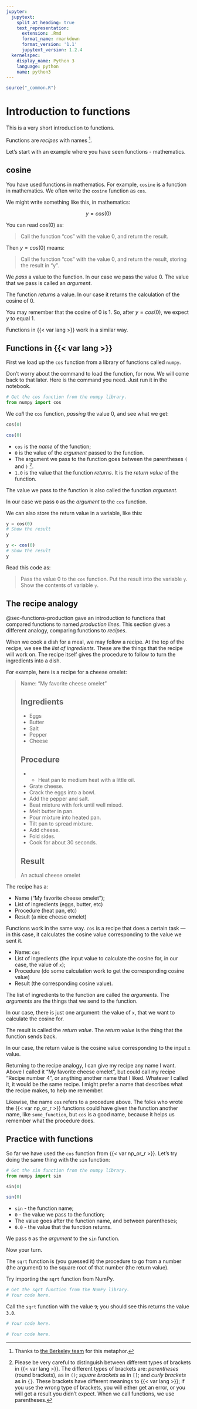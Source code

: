 ```yaml
---
jupyter:
  jupytext:
    split_at_heading: true
    text_representation:
      extension: .Rmd
      format_name: rmarkdown
      format_version: '1.1'
      jupytext_version: 1.2.4
  kernelspec:
    display_name: Python 3
    language: python
    name: python3
---
```


```r
source("_common.R")
```

# Introduction to functions

This is a very short introduction to functions.

Functions are *recipes* with names [^berkeley-thanks].

[^berkeley-thanks]: Thanks to [the Berkeley
  team](https://www.inferentialthinking.com/chapters/08/Functions_and_Tables)
  for this metaphor.


Let's start with an example where you have seen functions - mathematics.

## cosine

You have used functions in mathematics.  For example, `cosine` is a function in
mathematics.  We often write the `cosine` function as `cos`.

We might write something like this, in mathematics:

$$
y = cos(0)
$$

You can read $cos(0)$ as:

> Call the function "cos" with the value 0, and return the result.

Then $y = cos(0)$ means:

> Call the function "cos" with the value 0, and return the result, storing the
> result in "y".

We *pass* a value to the function.  In our case we pass the value $0$.  The
value that we pass is called an *argument*.

The function *returns* a value.  In our case it returns the calculation of the
cosine of $0$.

You may remember that the cosine of 0 is 1.  So, after $y = cos(0)$, we expect
$y$ to equal 1.

Functions in {{< var lang >}} work in a similar way.

## Functions in {{< var lang >}}

::: python
First we load up the `cos` function from a library of functions called `numpy`.

Don't worry about the command to load the function, for now.  We will come back
to that later.  Here is the command you need. Just run it in the notebook.

```python
# Get the cos function from the numpy library.
from numpy import cos
```
:::

We *call* the `cos` function, *passing* the value 0, and see what we get:

```python
cos(0)
```

```r
cos(0)
```

* `cos` is the *name* of the function;
* `0` is the value of the *argument* passed to the function.
* The argument we pass to the function goes between the parentheses `(` and `)`
  [^brackets].
* `1.0` is the value that the function *returns*.  It is the *return value* of
  the function.

[^brackets]: Please be very careful to distinguish between different types of
  brackets in {{< var lang >}}.  The different types of brackets
  are: *parentheses* (round brackets), as in `()`; *square brackets* as in
  `[]`; and *curly brackets* as in `{}`.  These brackets have different
  meanings to {{< var lang >}}; if you use the wrong type of brackets, you
  will either get an error, or you will get a result you didn't expect.
  When we call functions, we use parentheses.

The value we pass to the function is also called the function *argument*.

In our case we pass `0` as the *argument* to the `cos` function.

We can also store the return value in a variable, like this:

```python
y = cos(0)
# Show the result
y
```

```r
y <- cos(0)
# Show the result
y
```

Read this code as:

> Pass the value 0 to the `cos` function.  Put the result into the variable
> `y`. Show the contents of variable `y`.

## The recipe analogy

@sec-functions-production gave an introduction to functions that compared
functions to named *production lines*.  This section gives a different analogy,
comparing functions to *recipes*.

When we cook a dish for a meal, we may follow a recipe. At the top of the
recipe, we see the *list of ingredients*.  These are the things that the recipe
will work on.  The recipe itself gives the procedure to follow to turn the
ingredients into a dish.

For example, here is a recipe for a cheese omelet:

> Name: "My favorite cheese omelet"
>
> ## Ingredients
> * Eggs
> * Butter
> * Salt
> * Pepper
> * Cheese
>
> ## Procedure
>
* * Heat pan to medium heat with a little oil.
> * Grate cheese.
> * Crack the eggs into a bowl.
> * Add the pepper and salt.
> * Beat mixture with fork until well mixed.
> * Melt butter in pan.
> * Pour mixture into heated pan.
> * Tilt pan to spread mixture.
> * Add cheese.
> * Fold sides.
> * Cook for about 30 seconds.
>
> ## Result
> An actual cheese omelet

The recipe has a:

* Name ("My favorite cheese omelet");
* List of ingredients (eggs, butter, etc)
* Procedure (heat pan, etc)
* Result (a nice cheese omelet)

Functions work in the same way. `cos`
is a recipe that does a certain task — in this case, it calculates the cosine value corresponding to the value we sent it.

* Name: `cos`
* List of ingredients (the input value to calculate the cosine for, in our
  case, the value of `x`);
* Procedure (do some calculation work to get the corresponding cosine value)
* Result (the corresponding cosine value).

The list of ingredients to the function are called the *arguments*. The *arguments* are the things that we send to the function.

In our case, there is just one argument: the value of `x`, that we want to calculate the cosine for.

The result is called the *return value*. The *return value* is the thing that
the function sends back.

In our case, the return value is the cosine value corresponding to the input
`x` value.

Returning to the recipe analogy, I can give my recipe any name I want.  Above
I called it "My favorite cheese omelet", but could call my recipe "Recipe
number 4", or anything another name that I liked.  Whatever I called it, it
would be the same recipe.  I might prefer a name that describes what the
recipe makes, to help me remember.

Likewise, the name `cos` refers to a procedure above.  The folks who wrote the
{{< var np_or_r >}} functions could have given the function another name, like
`some_function`, but `cos` is a good name, because it helps us remember what
the procedure does.


## Practice with functions

So far we have used the `cos` function from {{< var np_or_r >}}.  Let's try
doing the same thing with the `sin` function:

::: python
```python
# Get the sin function from the numpy library.
from numpy import sin
```
:::

```python
sin(0)
```

```r
sin(0)
```

* `sin` - the function name;
* `0` - the value we pass to the function;
* The value goes after the function name, and between parentheses;
* `0.0` - the value that the function returns.

We pass `0` as the *argument* to the `sin` function.


Now your turn.

The `sqrt` function is (you guessed it) the procedure to go from a number (the
argument) to the square root of that number (the return value).

::: python
Try importing the `sqrt` function from NumPy.

```python
# Get the sqrt function from the NumPy library.
# Your code here.
```
:::

Call the `sqrt` function with the value `9`; you should see this returns the
value `3.0`.

```python
# Your code here.
```

```r
# Your code here.
```
